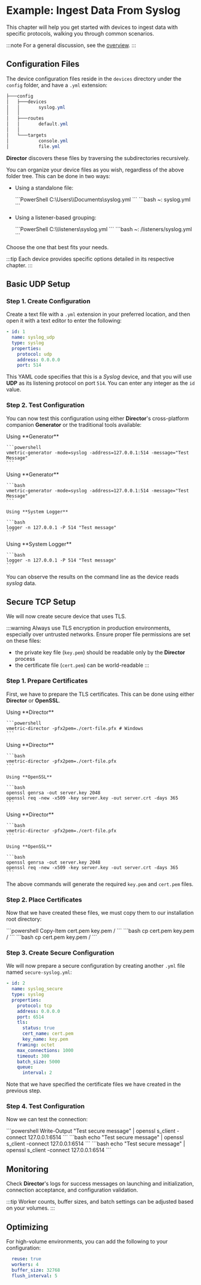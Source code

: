 # Example: Ingest Data From Syslog

This chapter will help you get started with devices to ingest data with specific protocols, walking you through common scenarios.

:::note
For a general discussion, see the [overview](/docs/configuration/devices/index.mdx).
:::

## Configuration Files

The device configuration files reside in the `devices` directory under the `config` folder, and have a `.yml` extension:

```powershell
├───config
│   ├───devices
│   │       syslog.yml
│   │
│   ├───routes
│   │       default.yml
│   │
│   └───targets
│           console.yml
│           file.yml
```

**Director** discovers these files by traversing the subdirectories recursively.

You can organize your device files as you wish, regardless of the above folder tree. This can be done in two ways:

- Using a standalone file:

    <Tabs groupId="cli-options">
      <TabItem value="powershell" label="PowerShell" default>
        ```PowerShell
        C:\Users\<user-name>\Documents\syslog.yml
        ```
      </TabItem>
      <TabItem value="bash" label="Bash">  
        ```bash
        ~: syslog.yml
        ```
      </TabItem>
    </Tabs>

- Using a listener-based grouping:

    <Tabs groupId="cli-options">
      <TabItem value="powershell" label="PowerShell" default>
        ```PowerShell
        C:\<vm_root>\listeners\syslog.yml
        ```
      </TabItem>
      <TabItem value="bash" label="Bash">  
        ```bash
        ~: <vm_root>/listeners/syslog.yml
        ```
      </TabItem>
    </Tabs>

Choose the one that best fits your needs.

:::tip
Each device provides specific options detailed in its respective chapter.
:::

## Basic UDP Setup

### Step 1. Create Configuration

Create a text file with a `.yml` extension in your preferred location, and then open it with a text editor to enter the following:

```yaml
- id: 1
  name: syslog_udp
  type: syslog
  properties:
    protocol: udp
    address: 0.0.0.0
    port: 514
```

This YAML code specifies that this is a _Syslog_ device, and that you will use **UDP** as its listening protocol on port `514`. You can enter any integer as the `id` value.

### Step 2. Test Configuration

You can now test this configuration using either **Director**'s cross-platform companion **Generator** or the traditional tools available:

<Tabs groupId="os-options">
  <TabItem value="windows" label="Windows" default>
    Using **Generator**

    ```powershell
    vmetric-generator -mode=syslog -address=127.0.0.1:514 -message="Test Message"
    ```
  </TabItem>

  <TabItem value="linux" label="Linux">
    Using **Generator**

    ```bash
    vmetric-generator -mode=syslog -address=127.0.0.1:514 -message="Test Message"
    ```

    Using **System Logger**

    ```bash
    logger -n 127.0.0.1 -P 514 "Test message"
    ```
  </TabItem>

  <TabItem value="macos" label="macOS">
    Using **System Logger**

    ```bash
    logger -n 127.0.0.1 -P 514 "Test message"
    ```
  </TabItem>
</Tabs>

You can observe the results on the command line as the device reads _syslog_ data.

## Secure TCP Setup

We will now create secure device that uses TLS.

:::warning
Always use TLS encryption in production environments, especially over untrusted networks. Ensure proper file permissions are set on these files:

- the private key file (`key.pem`) should be readable only by the **Director** process
- the certificate file (`cert.pem`) can be world-readable
:::

### Step 1. Prepare Certificates

First, we have to prepare the TLS certificates. This can be done using either **Director** or **OpenSSL**.

<Tabs groupId="os-options">
  <TabItem value="windows" label="Windows" default>
    Using **Director**

    ```powershell
    vmetric-director -pfx2pem=./cert-file.pfx # Windows
    ```
  </TabItem>

  <TabItem value="linux" label="Linux">
    Using **Director**

    ```bash
    vmetric-director -pfx2pem=./cert-file.pfx
    ```

    Using **OpenSSL**

    ```bash
    openssl genrsa -out server.key 2048
    openssl req -new -x509 -key server.key -out server.crt -days 365
    ```
  </TabItem>

  <TabItem value="macos" label="macOS">
    Using **Director**

    ```bash
    vmetric-director -pfx2pem=./cert-file.pfx
    ```
    
    Using **OpenSSL**

    ```bash
    openssl genrsa -out server.key 2048
    openssl req -new -x509 -key server.key -out server.crt -days 365
    ```
  </TabItem>
</Tabs>

The above commands will generate the required `key.pem` and `cert.pem` files.

### Step 2. Place Certificates

Now that we have created these files, we must copy them to our installation root directory:

<Tabs groupId="os-options">
  <TabItem value="windows" label="Windows" default>
    ```powershell
    Copy-Item cert.pem key.pem <vm_root>/
    ```
  </TabItem>
  
  <TabItem value="linux" label="Linux" default>
    ```bash
    cp cert.pem key.pem <vm_root>/
    ```
  </TabItem>

  <TabItem value="macos" label="macOS" default>
    ```bash
    cp cert.pem key.pem <vm_root>/
    ```
  </TabItem>
</Tabs>

### Step 3. Create Secure Configuration

We will now prepare a secure configuration by creating another `.yml` file named `secure-syslog.yml`:

```yaml
- id: 2
  name: syslog_secure
  type: syslog
  properties:
    protocol: tcp
    address: 0.0.0.0
    port: 6514
    tls:
      status: true
      cert_name: cert.pem
      key_name: key.pem
    framing: octet
    max_connections: 1000
    timeout: 300
    batch_size: 5000
    queue:
      interval: 2
```

Note that we have specified the certificate files we have created in the previous step.

### Step 4. Test Configuration

Now we can test the connection:

<Tabs groupId="os-options">
  <TabItem value="windows" label="Windows" default>
    ```powershell
    Write-Output "Test secure message" | openssl s_client -connect 127.0.0.1:6514
    ```
  </TabItem>
  
  <TabItem value="linux" label="Linux" default>
    ```bash
    echo "Test secure message" | openssl s_client -connect 127.0.0.1:6514
    ```
  </TabItem>

  <TabItem value="macos" label="macOS" default>
    ```bash
    echo "Test secure message" | openssl s_client -connect 127.0.0.1:6514
    ```
  </TabItem>
</Tabs>

## Monitoring

Check **Director**'s logs for success messages on launching and initialization, connection acceptance, and configuration validation.

:::tip
Worker counts, buffer sizes, and batch settings can be adjusted based on your volumes.
:::

## Optimizing

For high-volume environments, you can add the following to your configuration:

```yaml
  reuse: true
  workers: 4
  buffer_size: 32768
  flush_interval: 5
```
